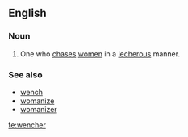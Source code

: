 ==English==

===Noun===
{{en-noun}}

# {{uncommon}} One who [[chase]]s [[women]] in a [[lecherous]] manner.

===See also===
* [[wench]]
* [[womanize]]
* [[womanizer]]

[[te:wencher]]